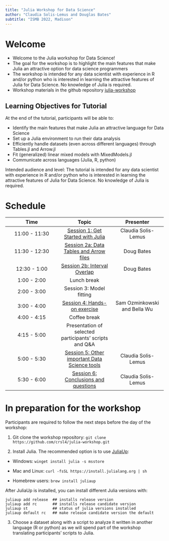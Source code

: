 ```yaml
---
title: "Julia Workshop for Data Science"
author: "Claudia Solis-Lemus and Douglas Bates"
subtitle: "ISMB 2022, Madison"
---
```


# Welcome

- Welcome to the Julia workshop for Data Science!
- The goal for the workshop is to highlight the main features that make Julia an attractive option for data science programmers
- The workshop is intended for any data scientist with experience in R and/or python who is interested in learning the attractive features of Julia for Data Science. No knowledge of Julia is required.
- Workshop materials in the github repository [julia-workshop](https://github.com/crsl4/julia-workshop)

## Learning Objectives for Tutorial

At the end of the tutorial, participants will be able to:

- Identify the main features that make Julia an attractive language for Data Science
- Set up a Julia environment to run their data analysis
- Efficiently handle datasets (even across different languages) through Tables.jl and Arrow.jl
- Fit (generalized) linear mixed models with MixedModels.jl
- Communicate across languages (Julia, R, python)

Intended audience and level:
The tutorial is intended for any data scientist with experience in R and/or python who is interested in learning the attractive features of Julia for Data Science. No knowledge of Julia is required.

# Schedule

| Time | Topic | Presenter |
| :---: | :---: | :---: |
| 11:00 - 11:30 | [Session 1: Get Started with Julia](session1-get-started.qmd) | Claudia Solis-Lemus |
| 11:30 - 12:30 | [Session 2a: Data Tables and Arrow files](session2a-tables-and-arrow.qmd) | Doug Bates |
| 12:30 - 1:00 | [Session 2b: Interval Overlap](session2b-interval-overlap.qmd) | Doug Bates |
| 1:00 - 2:00 | Lunch break | |
| 2:00 - 3:00 | Session 3: Model fitting | | Doug Bates |
| 3:00 - 4:00 | [Session 4: Hands-on exercise](session4-exercise.qmd) | Sam Ozminkowski and Bella Wu |
| 4:00 - 4:15 | Coffee break | |
| 4:15 - 5:00 | Presentation of selected participants' scripts and Q&A | | |
| 5:00 - 5:30 | [Session 5: Other important Data Science tools](session5-other-tools.qmd) | Claudia Solis-Lemus |
| 5:30 - 6:00 | [Session 6: Conclusions and questions](session6-conclusions.qmd) | Claudia Solis-Lemus |



# In preparation for the workshop

Participants are required to follow the next steps before the day of the workshop:

1. Git clone the workshop repository: `git clone https://github.com/crsl4/julia-workshop.git`

2. Install Julia. The recommended option is to use [JuliaUp](https://github.com/JuliaLang/juliaup):

- Windows: `winget install julia -s msstore`

- Mac and Linux: `curl -fsSL https://install.julialang.org | sh`

- Homebrew users: `brew install juliaup`

After JuliaUp is installed, you can install different Julia versions with:
```shell
juliaup add release  ## installs release version
juliaup add rc       ## installs release candidate version
juliaup st           ## status of julia versions installed
juliaup default rc   ## make release candidate version the default
```

3. Choose a dataset along with a script to analyze it written in another language (R or python) as we will spend part of the workshop translating participants' scripts to Julia.

